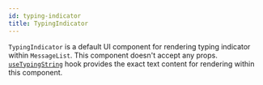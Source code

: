 ```yaml
---
id: typing-indicator
title: TypingIndicator
---
```


`TypingIndicator` is a default UI component for rendering typing indicator within `MessageList`. This component doesn't accept any props. [`useTypingString`](https://github.com/GetStream/stream-chat-react-native/blob/main/package/src/components/MessageList/hooks/useTypingString.ts) hook provides the exact text content for rendering within this component.
